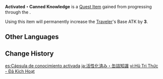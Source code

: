 {{About|the usable Quest Item|the initial Quest Item|Canned Knowledge "Swordfighting Techniques VIII"}}
{{Item Infobox
|id           = 101963
|image        = Item Activated・Canned Knowledge.png
|type         = Quest Items
|quality      = 5
|description  = [[Canned Knowledge]] labeled "Swordfighting Techniques VIII." It was bought from [[Dori]]'s booth at the price of 100,000 [[Mora]] at [[Paimon]]'s instigation. You have no idea where the first seven in the series are, but things like "Combat Techniques" will always be useful. Well, probably.
|source1      = [[Ever So Close]]
}}
'''Activated・Canned Knowledge''' is a [[Quest Item]] gained from progressing through the {{Quest|Ever So Close}}.

Using this item will permanently increase the [[Traveler]]'s Base ATK by '''3'''.

==Other Languages==
{{Other Languages
|en      = Activated・Canned Knowledge
|zhs     = 已激活・罐装知识
|zhs_rm  = Yǐ Jīhuó - Guànzhuāng Zhīshi
|zht     = 已啟動・罐裝知識
|zht_rm  = Yǐ Qǐdòng - Guànzhuāng Zhīshì
|ja      = 活性化済み・缶詰知識
|ja_rm   = Kasseikazumi - Kandzume Chishiki
|ko      = {{tt|활성화|活性化}} {{tt|완료|完了}}・{{tt|항|缸}}아리 {{tt|지식|知識}}
|ko_rm   = Hwalseonghwa Wanryo - Hang'ari Jisik
|es      = Cápsula de conocimiento activada
|fr      = Concentré de connaissances activé
|ru      = Активированная Капсула знаний
|th      = ผลึกความรู้ที่สามารถใช้งานได้
|th_rm   = Phaluek Khwam-ru thi Samat Chai-ngan Dai
|vi      = Hũ Tri Thức - Đã Kích Hoạt
|de      = Wissenskonserve – bereits aktiviert
|id      = Kapsul Pengetahuan: Aktif
|pt      = Conhecimento Enlatado Ativado
|tr      = Etkinleştirilmiş Konserve Bilgi
|it      = Conoscenze in scatola attivate
}}

==Change History==
{{Change History|3.0}}

[[es:Cápsula de conocimiento activada]]
[[ja:活性化済み・缶詰知識]]
[[vi:Hũ Tri Thức - Đã Kích Hoạt]]